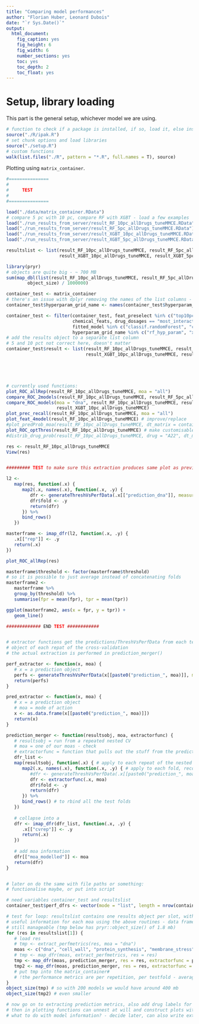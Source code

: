 ```yaml
---
title: "Comparing model performances"
author: "Florian Huber, Leonard Dubois"
date: "`r Sys.Date()`"
output:
  html_document:
    fig_caption: yes
    fig_height: 6
    fig_width: 6
    number_sections: yes
    toc: yes
    toc_depth: 2
    toc_float: yes
---
```


# Setup, library loading

This part is the general setup, whichever model we are using.

```r
# function to check if a package is installed, if so, load it, else install and then load it
source("./R/ipak.R")
# set chunk options and load libraries
source("./setup.R")
# custom functions
walk(list.files("./R", pattern = "*.R", full.names = T), source)
```


Plotting using `matrix_container`. 

```r
#===============
#
#     TEST
#
#===============

load("./data/matrix_container.RData")
# compare 5 pc with 10 pc, compare RF with XGBT - load a few examples 
load("./run_results_from_server/result_RF_10pc_allDrugs_tuneMMCE.RData")
load("./run_results_from_server/result_RF_5pc_allDrugs_tuneMMCE.RData")
load("./run_results_from_server/result_XGBT_10pc_allDrugs_tuneMMCE.RData")
load("./run_results_from_server/result_XGBT_5pc_allDrugs_tuneMMCE.RData")

resultslist <- list(result_RF_10pc_allDrugs_tuneMMCE, result_RF_5pc_allDrugs_tuneMMCE, 
                    result_XGBT_10pc_allDrugs_tuneMMCE, result_XGBT_5pc_allDrugs_tuneMMCE)

library(pryr)
# objects are quite big - ~ 700 MB
sum(map_dbl(list(result_RF_10pc_allDrugs_tuneMMCE, result_RF_5pc_allDrugs_tuneMMCE, result_XGBT_10pc_allDrugs_tuneMMCE, result_XGBT_5pc_allDrugs_tuneMMCE), 
        object_size) / 1000000)

container_test <- matrix_container
# there's an issue with dplyr removing the names of the list columns - outsource to a different column
container_test$hyperparam_grid_name <- names(container_test$hyperparam_grid)

container_test <- filter(container_test, feat_preselect %in% c("top10pct", "top15pct"), 
                         chemical_feats, drug_dosages == "most_interactions", 
                         fitted_model %in% c("classif.randomForest", "classif.xgboost"), 
                         hyperparam_grid_name %in% c("rf_hyp_param", "xgboost_hyp_param_std"))
# add the results object to a separate list column
# 5 and 10 pct not correct here, doesn't matter
container_test$result <- list(result_RF_10pc_allDrugs_tuneMMCE, result_RF_5pc_allDrugs_tuneMMCE, 
                              result_XGBT_10pc_allDrugs_tuneMMCE, result_XGBT_5pc_allDrugs_tuneMMCE)





# currently used functions:
plot_ROC_allRep(result_RF_10pc_allDrugs_tuneMMCE, moa = "all")
compare_ROC_2models(result_RF_10pc_allDrugs_tuneMMCE, result_RF_5pc_allDrugs_tuneMMCE, moa = "all")
compare_ROC_models(moa = "dna", result_RF_10pc_allDrugs_tuneMMCE, result_RF_5pc_allDrugs_tuneMMCE, 
                   result_XGBT_10pc_allDrugs_tuneMMCE)
plot_prec_recall(result_RF_10pc_allDrugs_tuneMMCE, moa = "all")
plot_feat_4model(result_RF_10pc_allDrugs_tuneMMCE) # improve/replace
#plot_predProb_moa(result_RF_10pc_allDrugs_tuneMMCE, dt_matrix = container_test$drug_feature_matrices[[1]]) # doesn' work like that
plot_ROC_optThres(result_RF_10pc_allDrugs_tuneMMCE) # make customisable
#distrib_drug_prob(result_RF_10pc_allDrugs_tuneMMCE, drug = "A22", dt_matrix = container_test$drug_feature_matrices[[1]]) # also not working

res <- result_RF_10pc_allDrugs_tuneMMCE
View(res)


######### TEST to make sure this extraction produces same plot as previously #############

l2 <- 
   map(res, function(.x) {
      map2(.x, names(.x), function(.x, .y) {
         dfr <- generateThreshVsPerfData(.x[["prediction_dna"]], measures = list(fpr, tpr, ppv))$data
         dfr$fold <- .y
         return(dfr)
      }) %>%
      bind_rows()
   })

masterframe <- imap_dfr(l2, function(.x, .y) {
   .x[["rep"]] <- .y
   return(.x)
})

plot_ROC_allRep(res)

masterframe$threshold <- factor(masterframe$threshold)
# so it is possible to just average instead of concatenating folds
masterframe2 <- 
   masterframe %>%
   group_by(threshold) %>%
   summarise(fpr = mean(fpr), tpr = mean(tpr))

ggplot(masterframe2, aes(x = fpr, y = tpr)) + 
   geom_line()

############# END TEST ############


# extractor functions get the predictions/ThreshVsPerfData from each test fold of each prediction 
# object of each repat of the cross-validation 
# the actual extraction is performed in prediction_merger()

perf_extractor <- function(x, moa) {
   # x = a prediction object
   perfs <- generateThreshVsPerfData(x[[paste0("prediction_", moa)]], measures = list(fpr, tpr, ppv))$data
   return(perfs)
}

pred_extractor <- function(x, moa) {
   # x = a prediction object
   # moa = mode of action
   x <- as.data.frame(x[[paste0("prediction_", moa)]])
   return(x)
}

prediction_merger <- function(resultsobj, moa, extractorfunc) {
   # resultsobj = run from a repeated nested CV
   # moa = one of our moas - check
   # extractorfunc = function that pulls out the stuff from the prediction object
   dfr_list <- 
   map(resultsobj, function(.x) { # apply to each repeat of the nested CV
      map2(.x, names(.x), function(.x, .y) { # apply to each fold, record the name
         #dfr <- generateThreshVsPerfData(.x[[paste0("prediction_", moa)]], measures = list(fpr, tpr, ppv))$data
         dfr <- extractorfunc(.x, moa)
         dfr$fold <- .y
         return(dfr)
      }) %>%
      bind_rows() # to rbind all the test folds
   })
   
   # collapse into a 
   dfr <- imap_dfr(dfr_list, function(.x, .y) {
      .x[["cvrep"]] <- .y
      return(.x)
   })
   
   # add moa information
   dfr[["moa_modelled"]] <- moa
   return(dfr)
}


# later on do the same with file paths or something:
# functionalise maybe, or put into script

# need variables container_test and resultslist
container_test$perf_dfrs <- vector(mode = "list", length = nrow(container_test))

# test for loop: resultslist contains one results object per slot, within the loop extract all the 
# useful information for each moa using the above routines - data frames will also be large but 
# still manageable (tmp below has pryr::object_size() of 1.8 mb)
for (res in resultslist[1]) {
   # load res
   # tmp <- extract_perfmetrics(res, moa = "dna")
   moas <- c("dna", "cell_wall", "protein_synthesis", "membrane_stress")
   # tmp <- map_dfr(moas, extract_perfmetrics, res = res)
   tmp <- map_dfr(moas, prediction_merger, res = res, extractorfunc = perf_extractor)
   tmp2 <- map_dfr(moas, prediction_merger, res = res, extractorfunc = pred_extractor)
   # put tmp into the matrix_container#
   # !the performance metrics are per repetition, per testfold - average accordingly!
}
object_size(tmp) # so with 200 models we would have around 400 mb
object_size(tmp2) # even smaller

# now go on to extracting prediction metrics, also add drug labels for ultimate plots
# then in plotting functions can unnest at will and construct plots with arbitrary comparisons
# what to do with model information? - decide later, can also write extractors




```


